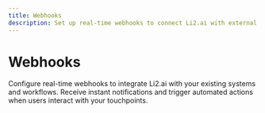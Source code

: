 ```yaml
---
title: Webhooks
description: Set up real-time webhooks to connect Li2.ai with external systems, enabling instant notifications and automated workflows based on touchpoint interactions.
---
```


# Webhooks

Configure real-time webhooks to integrate Li2.ai with your existing systems and workflows. Receive instant notifications and trigger automated actions when users interact with your touchpoints.
